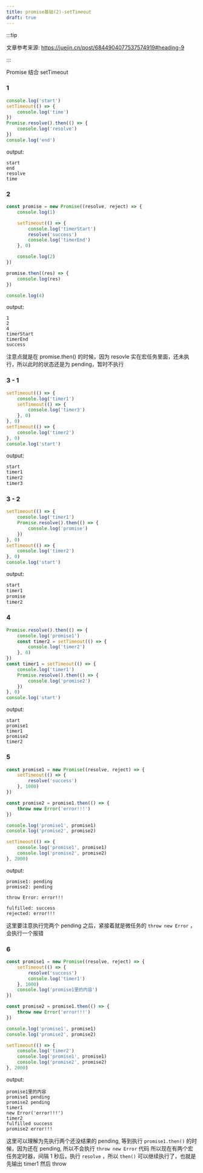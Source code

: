 ```yaml
---
title: promise基础(2)-setTimeout
draft: true
---
```



:::tip

文章参考来源: https://juejin.cn/post/6844904077537574919#heading-9

:::

Promise 结合 setTimeout

### 1

```ts
console.log('start')
setTimeout(() => {
    console.log('time')
})
Promise.resolve().then(() => {
    console.log('resolve')
})
console.log('end')
```

output:

```
start
end
resolve
time
```

### 2

```ts
const promise = new Promise((resolve, reject) => {
    console.log(1)

    setTimeout(() => {
        console.log('timerStart')
        resolve('success')
        console.log('timerEnd')
    }, 0)

    console.log(2)
})

promise.then((res) => {
    console.log(res)
})

console.log(4)
```

output:

```
1
2
4
timerStart
timerEnd
success
```

注意点就是在 promise.then() 的时候，因为 resovle 实在宏任务里面，还未执行，所以此时的状态还是为 pending，暂时不执行

### 3 - 1

```ts
setTimeout(() => {
    console.log('timer1')
    setTimeout(() => {
        console.log('timer3')
    }, 0)
}, 0)
setTimeout(() => {
    console.log('timer2')
}, 0)
console.log('start')
```

output:

```js
start
timer1
timer2
timer3
```

### 3 - 2

```ts
setTimeout(() => {
    console.log('timer1')
    Promise.resolve().then(() => {
        console.log('promise')
    })
}, 0)
setTimeout(() => {
    console.log('timer2')
}, 0)
console.log('start')
```

output:

```js
start
timer1
promise
timer2
```

### 4

```ts
Promise.resolve().then(() => {
    console.log('promise1')
    const timer2 = setTimeout(() => {
        console.log('timer2')
    }, 0)
})
const timer1 = setTimeout(() => {
    console.log('timer1')
    Promise.resolve().then(() => {
        console.log('promise2')
    })
}, 0)
console.log('start')
```

output:

```
start
promise1
timer1
promise2
timer2
```

### 5

```ts
const promise1 = new Promise((resolve, reject) => {
    setTimeout(() => {
        resolve('success')
    }, 1000)
})

const promise2 = promise1.then(() => {
    throw new Error('error!!!')
})

console.log('promise1', promise1)
console.log('promise2', promise2)

setTimeout(() => {
    console.log('promise1', promise1)
    console.log('promise2', promise2)
}, 2000)
```

output:

```
promise1: pending
promise2: pending

throw Error: error!!!

fulfilled: success
rejected: error!!!
```

这里要注意执行完两个 pending 之后，紧接着就是微任务的 `throw new Error` ，会执行一个报错

### 6

```ts
const promise1 = new Promise((resolve, reject) => {
    setTimeout(() => {
        resolve('success')
        console.log('timer1')
    }, 1000)
    console.log('promise1里的内容')
})

const promise2 = promise1.then(() => {
    throw new Error('error!!!')
})

console.log('promise1', promise1)
console.log('promise2', promise2)

setTimeout(() => {
    console.log('timer2')
    console.log('promise1', promise1)
    console.log('promise2', promise2)
}, 2000)
```

output:

```
promise1里的内容
promise1 pending
promise2 pending
timer1
new Error('error!!!')
timer2
fulfilled success
promise2 error!!!
```

这里可以理解为先执行两个还没结果的 pending, 等到执行 `promise1.then()` 的时候，因为还在 pending, 所以不会执行 `throw new Error` 代码
所以现在有两个宏任务定时器，间隔 1 秒后，执行 `resolve` ，所以 `then()` 可以继续执行了，也就是先输出 timer1 然后 throw
